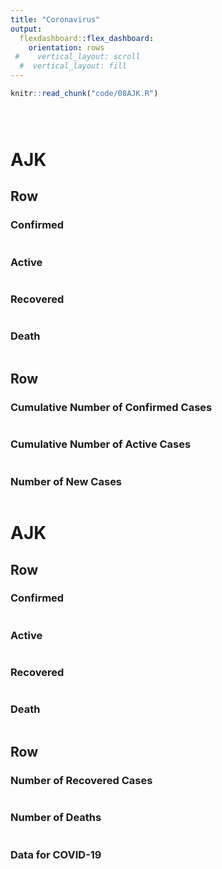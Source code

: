 ```yaml
---
title: "Coronavirus"
output: 
  flexdashboard::flex_dashboard:
    orientation: rows
 #    vertical_layout: scroll
  #  vertical_layout: fill
---
```



```r
knitr::read_chunk("code/08AJK.R")
```


```r
```

```r
```


```r
```

AJK
======================================================================

Row
----------------------------------------------------------------------
  
### Confirmed {.value-box}
```r
```

### Active {.value-box}
```r
```

### Recovered {.value-box}
```r
```


### Death {.value-box}
```r
```


Row
----------------------------------------------------------------------

### Cumulative Number of Confirmed Cases
```r
```

### Cumulative Number of Active Cases
```r
```


### Number of New Cases
```r
```


AJK
======================================================================

Row
----------------------------------------------------------------------
  
### Confirmed {.value-box}
```r
```

### Active {.value-box}
```r
```

### Recovered {.value-box}
```r
```


### Death {.value-box}
```r
```


Row
----------------------------------------------------------------------

### Number of Recovered Cases
```r
```


### Number of Deaths
```r
```

### Data for COVID-19
```r
```

